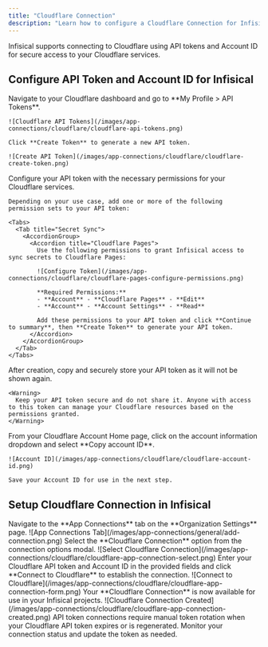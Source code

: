 ```yaml
---
title: "Cloudflare Connection"
description: "Learn how to configure a Cloudflare Connection for Infisical."
---
```


Infisical supports connecting to Cloudflare using API tokens and Account ID for secure access to your Cloudflare services.

## Configure API Token and Account ID for Infisical

<Steps>
  <Step title="Create API Token">
    Navigate to your Cloudflare dashboard and go to **My Profile > API Tokens**.

    ![Cloudflare API Tokens](/images/app-connections/cloudflare/cloudflare-api-tokens.png)

    Click **Create Token** to generate a new API token.

    ![Create API Token](/images/app-connections/cloudflare/cloudflare-create-token.png)

  </Step>
  <Step title="Configure Token Permissions">
    Configure your API token with the necessary permissions for your Cloudflare services.

    Depending on your use case, add one or more of the following permission sets to your API token:

    <Tabs>
      <Tab title="Secret Sync">
        <AccordionGroup>
          <Accordion title="Cloudflare Pages">
            Use the following permissions to grant Infisical access to sync secrets to Cloudflare Pages:

            ![Configure Token](/images/app-connections/cloudflare/cloudflare-pages-configure-permissions.png)

            **Required Permissions:**
            - **Account** - **Cloudflare Pages** - **Edit**
            - **Account** - **Account Settings** - **Read**

            Add these permissions to your API token and click **Continue to summary**, then **Create Token** to generate your API token.
          </Accordion>
        </AccordionGroup>
      </Tab>
    </Tabs>

  </Step>
  <Step title="Save Your API Token">
    After creation, copy and securely store your API token as it will not be shown again.

    <Warning>
      Keep your API token secure and do not share it. Anyone with access to this token can manage your Cloudflare resources based on the permissions granted.
    </Warning>

  </Step>
  <Step title="Get Account ID">
    From your Cloudflare Account Home page, click on the account information dropdown and select **Copy account ID**.

    ![Account ID](/images/app-connections/cloudflare/cloudflare-account-id.png)

    Save your Account ID for use in the next step.

  </Step>
</Steps>

## Setup Cloudflare Connection in Infisical

<Steps>
  <Step title="Navigate to App Connections">
    Navigate to the **App Connections** tab on the **Organization Settings**
    page. ![App Connections
    Tab](/images/app-connections/general/add-connection.png)
  </Step>
  <Step title="Add Connection">
    Select the **Cloudflare Connection** option from the connection options
    modal. ![Select Cloudflare
    Connection](/images/app-connections/cloudflare/cloudflare-app-connection-select.png)
  </Step>
  <Step title="Input Credentials">
    Enter your Cloudflare API token and Account ID in the provided fields and
    click **Connect to Cloudflare** to establish the connection. ![Connect to
    Cloudflare](/images/app-connections/cloudflare/cloudflare-app-connection-form.png)
  </Step>
  <Step title="Connection Created">
    Your **Cloudflare Connection** is now available for use in your Infisical
    projects. ![Cloudflare Connection
    Created](/images/app-connections/cloudflare/cloudflare-app-connection-created.png)
  </Step>
</Steps>

<Info>
  API token connections require manual token rotation when your Cloudflare API
  token expires or is regenerated. Monitor your connection status and update the
  token as needed.
</Info>
